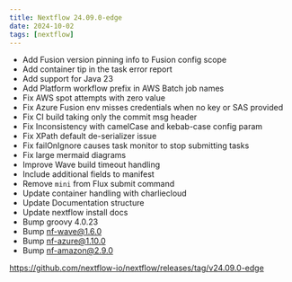 ```yaml
---
title: Nextflow 24.09.0-edge
date: 2024-10-02
tags: [nextflow]
---
```


- Add Fusion version pinning info to Fusion config scope
- Add container tip in the task error report
- Add support for Java 23
- Add Platform workflow prefix in AWS Batch job names
- Fix AWS spot attempts with zero value
- Fix Azure Fusion env misses credentials when no key or SAS provided
- Fix CI build taking only the commit msg header
- Fix Inconsistency with camelCase and kebab-case config param
- Fix XPath default de-serializer issue
- Fix failOnIgnore causes task monitor to stop submitting tasks
- Fix large mermaid diagrams
- Improve Wave build timeout handling
- Include additional fields to manifest
- Remove `mini` from Flux submit command
- Update container handling with charliecloud
- Update Documentation structure
- Update nextflow install docs
- Bump groovy 4.0.23
- Bump nf-wave@1.6.0
- Bump nf-azure@1.10.0
- Bump nf-amazon@2.9.0

https://github.com/nextflow-io/nextflow/releases/tag/v24.09.0-edge
